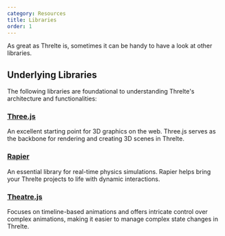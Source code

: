 ```yaml
---
category: Resources
title: Libraries
order: 1
---
```


As great as Threlte is, sometimes it can be handy to have a look at other libraries.

## Underlying Libraries

The following libraries are foundational to understanding Threlte's architecture and functionalities:

### [Three.js](https://threejs.org/)
An excellent starting point for 3D graphics on the web. Three.js serves as the backbone for rendering and creating 3D scenes in Threlte.

### [Rapier](https://www.rapier.rs/)
An essential library for real-time physics simulations. Rapier helps bring your Threlte projects to life with dynamic interactions.

### [Theatre.js](https://www.theatrejs.com/)
Focuses on timeline-based animations and offers intricate control over complex animations, making it easier to manage complex state changes in Threlte.

